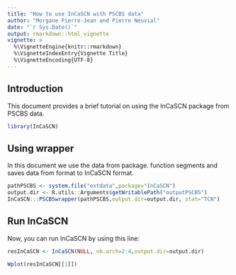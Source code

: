 ```yaml
---
title: "How to use InCaSCN with PSCBS data"
author: "Morgane Pierre-Jean and Pierre Neuvial"
date: "`r Sys.Date()`"
output: rmarkdown::html_vignette
vignette: >
  %\VignetteEngine{knitr::rmarkdown}
  %\VignetteIndexEntry{Vignette Title}
  %\VignetteEncoding{UTF-8}
---
```


## Introduction

This document provides a brief tutorial on using the InCaSCN package from PSCBS data.

```r

library(InCaSCN)
```

## Using wrapper
In this document we use the data from \code{facets} package.
\code{Facetswrapper} function segments and saves data from \code{facets} format to InCaSCN format.
```r
pathPSCBS <- system.file("extdata",package="InCaSCN")
output.dir <- R.utils::Arguments$getWritablePath("outputPSCBS")
InCaSCN:::PSCBSwrapper(pathPSCBS,output.dir=output.dir, stat="TCN")
```

## Run InCaSCN ##
Now, you can run InCaSCN by using this line:
```r
resInCaSCN <- InCaSCN(NULL, nb.arch=2:4,output.dir=output.dir)
```
```r
Wplot(resInCaSCN[[1]])
```
